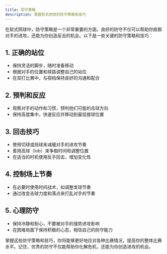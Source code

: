 ```yaml
---
title: 防守策略
description: 掌握软式网球的防守策略和技巧
---
```


在软式网球中，防守策略是一个非常重要的方面。良好的防守不仅可以帮助你抵御对手的进攻，还能为你创造反击的机会。以下是一些关键的防守策略和技巧：

## 1. 正确的站位

- 保持灵活的脚步，随时准备移动
- 根据对手的位置和球路调整自己的站位
- 在双打比赛中，与搭档保持良好的沟通和配合

## 2. 预判和反应

- 观察对手的动作和习惯，预判他们可能的击球方向
- 保持高度集中，快速反应并移动到最佳接球位置

## 3. 回击技巧

- 使用切球或挡球来减缓对手的进攻节奏
- 善用高球（lob）来争取时间和调整位置
- 在适当的时机使用反手回击，增加变化性

## 4. 控制场上节奏

- 在必要时使用时间战术，如调整发球节奏
- 通过改变击球力度和落点来打乱对手的节奏

## 5. 心理防守

- 保持冷静和耐心，不要被对手的强势进攻影响
- 在困难局面下保持积极的心态，相信自己的防守能力

掌握这些防守策略和技巧，你将能够更好地应对各种比赛情况，提高你的整体比赛水平。记住，优秀的防守不仅能帮助你化解危机，还能为你创造进攻的机会。
